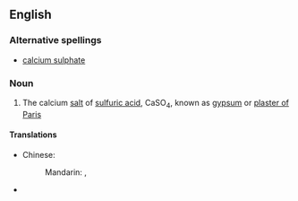 ==English==

===Alternative spellings===
*[[calcium sulphate]]

===Noun===
{{wikipedia}}
{{en-noun|sg=[[calcium]] [[sulfate]]|-}}

#{{inorganic compound}} The calcium [[salt]] of [[sulfuric acid]], CaSO<sub>4</sub>, known as [[gypsum]] or [[plaster of Paris]]

====Translations====
{{trans-top|calcium salt of sulfuric acid}}
* Chinese:
*: Mandarin: {{t|zh|硫酸鈣|sc=Hani}}, {{t|zh|硫酸钙|tr=liúsuān'gài|sc=Hani}}
{{trans-mid}}
* {{trreq|Finnish}}
{{trans-bottom}}